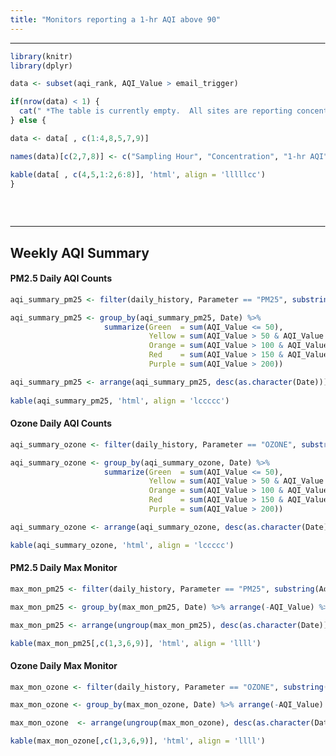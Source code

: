 ```yaml
---
title: "Monitors reporting a 1-hr AQI above 90"
---  
```


<style>
  body {margin-left: 0px;}
  .main-container {max-width: 1350px;}
  tr:nth-child(even){background-color: #e9e9e9;}
  tr:nth-child(odd){background-color: #FFF;}
</style>

<script type="text/JavaScript">
  setTimeout(function() { window.location=window.location;}, 350000);
</script>

<hr> 


<div class = "orange">
```r
library(knitr)
library(dplyr)

data <- subset(aqi_rank, AQI_Value > email_trigger) 

if(nrow(data) < 1) {
  cat(" *The table is currently empty.  All sites are reporting concentrations at or below a 1-hr AQI of 90.")
} else {

data <- data[ , c(1:4,8,5,7,9)]

names(data)[c(2,7,8)] <- c("Sampling Hour", "Concentration", "1-hr AQI")

kable(data[ , c(4,5,1:2,6:8)], 'html', align = 'lllllcc')
}
 
```
</div>


<br> <hr>

## Weekly AQI Summary
#### PM2.5 Daily AQI Counts
```r
aqi_summary_pm25 <- filter(daily_history, Parameter == "PM25", substring(AqsID, 1, 2) == '27')

aqi_summary_pm25 <- group_by(aqi_summary_pm25, Date) %>% 
                     summarize(Green  = sum(AQI_Value <= 50),
                               Yellow = sum(AQI_Value > 50 & AQI_Value <= 100),
                               Orange = sum(AQI_Value > 100 & AQI_Value <=150),
                               Red    = sum(AQI_Value > 150 & AQI_Value <= 200),
                               Purple = sum(AQI_Value > 200))

aqi_summary_pm25 <- arrange(aqi_summary_pm25, desc(as.character(Date)))
                                                         
kable(aqi_summary_pm25, 'html', align = 'lccccc')

```

#### Ozone Daily AQI Counts
```r
aqi_summary_ozone <- filter(daily_history, Parameter == "OZONE", substring(AqsID, 1, 2) == '27')

aqi_summary_ozone <- group_by(aqi_summary_ozone, Date) %>% 
                     summarize(Green  = sum(AQI_Value <= 50),
                               Yellow = sum(AQI_Value > 50 & AQI_Value <= 100),
                               Orange = sum(AQI_Value > 100 & AQI_Value <=150),
                               Red    = sum(AQI_Value > 150 & AQI_Value <= 200),
                               Purple = sum(AQI_Value > 200))

aqi_summary_ozone <- arrange(aqi_summary_ozone, desc(as.character(Date)))

kable(aqi_summary_ozone, 'html', align = 'lccccc')

```

#### PM2.5 Daily Max Monitor
```r
max_mon_pm25 <- filter(daily_history, Parameter == "PM25", substring(AqsID, 1, 2) == '27')

max_mon_pm25 <- group_by(max_mon_pm25, Date) %>% arrange(-AQI_Value) %>% slice(1) 

max_mon_pm25 <- arrange(ungroup(max_mon_pm25), desc(as.character(Date)))

kable(max_mon_pm25[,c(1,3,6,9)], 'html', align = 'llll')

```

#### Ozone Daily Max Monitor
```r
max_mon_ozone <- filter(daily_history, Parameter == "OZONE", substring(AqsID, 1, 2) == '27')

max_mon_ozone <- group_by(max_mon_ozone, Date) %>% arrange(-AQI_Value) %>% slice(1) 

max_mon_ozone  <- arrange(ungroup(max_mon_ozone), desc(as.character(Date)))

kable(max_mon_ozone[,c(1,3,6,9)], 'html', align = 'llll')

```



